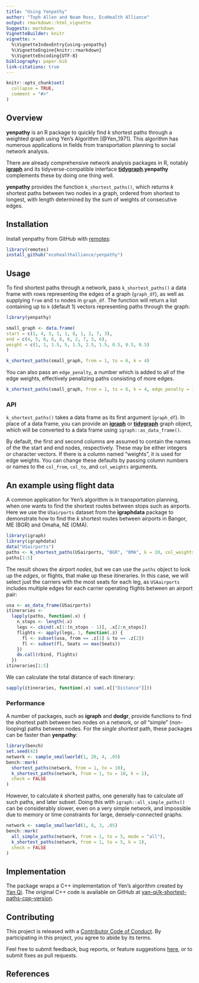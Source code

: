 ```yaml
---
title: "Using Yenpathy"
author: "Toph Allen and Noam Ross, EcoHealth Alliance"
output: rmarkdown::html_vignette
Suggests: markdown
VignetteBuilder: knitr
vignette: >
  %\VignetteIndexEntry{using-yenpathy}
  %\VignetteEngine{knitr::rmarkdown}
  %\VignetteEncoding{UTF-8}
bibliography: paper.bib
link-citations: true
---
```


```r
knitr::opts_chunk$set(
  collapse = TRUE,
  comment = "#>"
)
```

## Overview

**yenpathy** is an R package to quickly find *k* shortest paths through a weighted
graph using Yen's Algorithm [@Yen_1971]. This algorithm has numerous
applications in fields from transportation planning to social network analysis.

There are already comprehensive network analysis packages in R, notably
[**igraph**](http://igraph.org/r/) and its tidyverse-compatible interface
[**tidygraph**](https://github.com/thomasp85/tidygraph).**yenpathy** complements
these by doing one thing well.

**yenpathy** provides the function `k_shortest_paths()`, which returns *k* shortest paths between two nodes in a graph, ordered from shortest to longest, with length determined by the sum of weights of consecutive edges.

## Installation

Install yenpathy from GitHub with [remotes](https://github.com/r-lib/remotes):

```r
library(remotes)
install_github("ecohealthalliance/yenpathy")
```

## Usage

To find shortest paths through a network, pass `k_shortest_paths()` a data frame
with rows representing the edges of a graph (`graph_df`), as well as supplying
`from` and `to` nodes in `graph_df`. The function will return a list containing
up to `k` (default 1) vectors representing paths through the graph:

```r
library(yenpathy)

small_graph <- data.frame(
start = c(1, 4, 5, 1, 1, 8, 1, 2, 7, 3),
end = c(4, 5, 6, 6, 8, 6, 2, 7, 3, 6),
weight = c(1, 1, 1.5, 5, 1.5, 2.5, 1.5, 0.5, 0.5, 0.5)
)

k_shortest_paths(small_graph, from = 1, to = 6, k = 4)
```

You can also pass an `edge_penalty`, a number which is added to all of the edge
weights, effectively penalizing paths consisting of more edges.

```r
k_shortest_paths(small_graph, from = 1, to = 6, k = 4, edge_penalty = 1)
```

### API

`k_shortest_paths()` takes a data frame as its first argument (`graph_df`). In
place of a data frame, you can provide an [**igraph**](https://igraph.org/r/) or
[**tidygraph**](https://github.com/thomasp85/tidygraph) graph object, which will
be converted to a data frame using `igraph::as_data_frame()`.

By default, the first and second columns are assumed to contain the names of the
the start and end nodes, respectively. These may be either integers or character
vectors. If there is a column named "weights", it is used for edge weights.  You
can change these defaults by passing column numbers or names to the `col_from`,
`col_to`, and `col_weights` arguments.

## An example using flight data

A common application for Yen's algorithm is in transportation planning, when
one wants to find the shortest routes between stops such as airports. Here we use
the `USairports` dataset from the **igraphdata** package to demonstrate how to find
the *k* shortest routes between airports in Bangor, ME (BGR) and Omaha, NE (OMA).

```r
library(igraph)
library(igraphdata)
data("USairports")
paths <- k_shortest_paths(USairports, "BGR", "OMA", k = 20, col_weights = "Distance")
paths[1:5]
```

The result shows the airport *nodes*, but we can use the `paths` object to look
up the *edges*, or flights, that make up these itineraries. In this case, we will
select just the carriers with the most seats for each leg, as `USAairports` includes
multiple edges for each carrier operating flights between an airport pair:

```r
usa <- as_data_frame(USairports)
itineraries <- 
  lapply(paths, function(.x) {
    n_stops <- length(.x)
    legs <- cbind(.x[1:(n_stops - 1)], .x[2:n_stops])
    flights <- apply(legs, 1, function(.z) {
      fl <- subset(usa, from == .z[1] & to == .z[2])
      fl <- subset(fl, Seats == max(Seats))
    })
    do.call(rbind, flights)
  })
itineraries[1:5]
```

We can calculate the total distance of each itinerary:

```r
sapply(itineraries, function(.x) sum(.x[["Distance"]]))
```


### Performance

A number of packages, such as **igraph** and **dodgr**,  provide functions to 
find the shortest path between two nodes on a network, or *all* "simple" (non-looping)
paths between nodes. For the *single shortest* path, these packages can be faster than
**yenpathy**:

```r
library(bench)
set.seed(42)
network <- sample_smallworld(1, 20, 4, .05)
bench::mark(
  shortest_paths(network, from = 1, to = 10),
  k_shortest_paths(network, from = 1, to = 10, k = 1),
  check = FALSE
)
```

However, to calculate *k* shortest paths, one generally has to calculate *all*
such paths, and later subset. Doing this with `igraph::all_simple_paths()` can
be considerably slower, even on a very simple network, and impossible due to
memory or time constraints for large, densely-connected graphs.

```r
network <- sample_smallworld(1, 8, 3, .05)
bench::mark(
  all_simple_paths(network, from = 1, to = 5, mode = "all"),
  k_shortest_paths(network, from = 1, to = 5, k = 1),
  check = FALSE
)
```

## Implementation 

The package wraps a C++ implementation of Yen's algorithm created by [Yan Qi](https://github.com/yan-qi). The original C++ code is available on GitHub at [yan-qi/k-shortest-paths-cpp-version](https://github.com/yan-qi/k-shortest-paths-cpp-version).

## Contributing

This project is released with a [Contributor Code of Conduct](https://github.com/ecohealthalliance/yenpathy/blob/master/CONDUCT.md). By participating in this project, you agree to abide by its terms.

Feel free to submit feedback, bug reports, or feature suggestions [here](https://github.com/ecohealthalliance/yenpathy/issues), or to submit fixes as pull requests.


## References 

